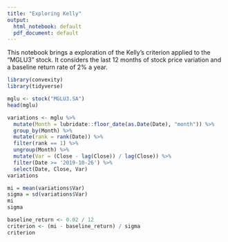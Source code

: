 ```yaml
---
title: "Exploring Kelly"
output:
  html_notebook: default
  pdf_document: default
---
```


This notebook brings a exploration of the Kelly's criterion applied to the "MGLU3" stock. It considers the last 12 months of stock price variation and a baseline return rate of 2% a year.

```r
library(convexity)
library(tidyverse)
```

```r
mglu <- stock("MGLU3.SA")
head(mglu)
```
```r
variations <- mglu %>%
  mutate(Month = lubridate::floor_date(as.Date(Date), "month")) %>%
  group_by(Month) %>%
  mutate(rank = rank(Date)) %>%
  filter(rank == 1) %>%
  ungroup(Month) %>%
  mutate(Var = (Close - lag(Close)) / lag(Close)) %>%
  filter(Date >= '2019-10-26') %>%
  select(Date, Close, Var)
variations
```

```r
mi = mean(variations$Var)
sigma = sd(variations$Var)
mi
sigma
```
```r
baseline_return <- 0.02 / 12
criterion <- (mi - baseline_return) / sigma
criterion
```
